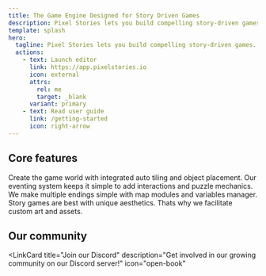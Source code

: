 ```yaml
---
title: The Game Engine Designed for Story Driven Games
description: Pixel Stories lets you build compelling story-driven games.
template: splash
hero:
  tagline: Pixel Stories lets you build compelling story-driven games.
  actions:
    - text: Launch editor
      link: https://app.pixelstories.io
      icon: external
      attrs:
        rel: me
        target: _blank
      variant: primary
    - text: Read user guide
      link: /getting-started
      icon: right-arrow
---
```



## Core features

<CardGrid>
  <Card title="World building" icon="pen">
    Create the game world with integrated auto tiling and object placement.
  </Card>
  <Card title="Integrate story with gameplay" icon="puzzle">
    Our eventing system keeps it simple to add interactions and puzzle
    mechanics.
  </Card>
  <Card title="Make choices matter" icon="open-book">
    We make multiple endings simple with map modules and variables manager.
  </Card>
  <Card title="Custom assets first" icon="laptop">
    Story games are best with unique aesthetics. Thats why we facilitate custom
    art and assets.
  </Card>
</CardGrid>

## Our community

<LinkCard
  title="Join our Discord"
  description="Get involved in our growing community on our Discord server!"
  icon="open-book"
></LinkCard>
